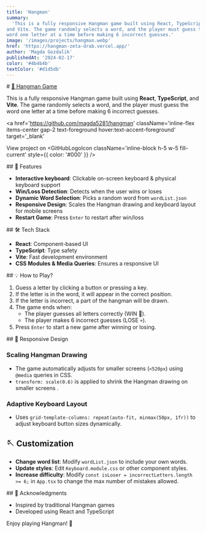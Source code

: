 ```yaml
---
title: 'Hangman'
summary:
  'This is a fully responsive Hangman game built using React, TypeScript,
and Vite. The game randomly selects a word, and the player must guess the
word one letter at a time before making 6 incorrect guesses.'
image: '/images/projects/hangman.webp'
href: 'https://hangman-zeta-drab.vercel.app/'
author: 'Magda Gozdalik'
publishedAt: '2024-02-17'
color: '#4b4b4b'
textColor: '#d1d5db'
---
```


<Section className="card-shadow secondary-bg">
# <a   href='https://hangman-zeta-drab.vercel.app/' className='mt-10 text-2xl text-foreground hover:text-accent-foreground sm:text-3xl lg:text-4xl' target='_blank'> 🔗 Hangman Game</a>

This is a fully responsive Hangman game built using **React**, **TypeScript**,
and **Vite**. The game randomly selects a word, and the player must guess the
word one letter at a time before making 6 incorrect guesses.

<a
  href='https://github.com/magda5281/hangman'
  className='inline-flex items-center gap-2 text-foreground hover:text-accent-foreground'
  target='_blank'
>
  <span>View project on </span>
  <GitHubLogoIcon
    className='inline-block h-5 w-5 fill-current'
    style={{ color: '#000' }}
  />
</a>
</Section>

<Section className="card-shadow secondary-bg">
## 🚀 Features

- **Interactive keyboard**: Clickable on-screen keyboard & physical keyboard
  support
- **Win/Loss Detection**: Detects when the user wins or loses
- **Dynamic Word Selection**: Picks a random word from `wordList.json`
- **Responsive Design**: Scales the Hangman drawing and keyboard layout for
  mobile screens
- **Restart Game**: Press `Enter` to restart after win/loss

</Section>

<Section className="card-shadow secondary-bg">
## 🛠️ Tech Stack

- **React**: Component-based UI
- **TypeScript**: Type safety
- **Vite**: Fast development environment
- **CSS Modules & Media Queries**: Ensures a responsive UI

</Section>

<Section className="card-shadow secondary-bg">
## 💡 How to Play?

1. Guess a letter by clicking a button or pressing a key.
2. If the letter is in the word, it will appear in the correct position.
3. If the letter is incorrect, a part of the hangman will be drawn.
4. The game ends when:
   - The player guesses all letters correctly (WIN 🎉).
   - The player makes 6 incorrect guesses (LOSE 💀).
5. Press `Enter` to start a new game after winning or losing.

</Section>

<Section className="card-shadow secondary-bg">
## 📱 Responsive Design

### **Scaling Hangman Drawing**

- The game automatically adjusts for smaller screens (`<520px`) using `@media`
  queries in CSS.
- `transform: scale(0.6)` is applied to shrink the Hangman drawing on smaller
  screens .

### **Adaptive Keyboard Layout**

- Uses `grid-template-columns: repeat(auto-fit, minmax(50px, 1fr))` to adjust
  keyboard button sizes dynamically.

## 🪡 Customization

- **Change word list**: Modify `wordList.json` to include your own words.
- **Update styles**: Edit `Keyboard.module.css` or other component styles.
- **Increase difficulty**: Modify
  `const isLoser = incorrectLetters.length >= 6;` in `App.tsx` to change the max
  number of mistakes allowed.

</Section>

<Section className="card-shadow secondary-bg">
## 🙏 Acknowledgments

- Inspired by traditional Hangman games
- Developed using React and TypeScript

Enjoy playing Hangman! 🧩

</Section>

